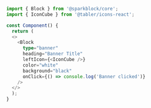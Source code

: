 ```typescript
import { Block } from '@sparkblock/core';
import { IconCube } from '@tabler/icons-react';

const Component() {
  return (
  <>
    <Block
      type="banner"
      heading="Banner Title"
      leftIcon={<IconCube />}
      color="white"
      background="black"
      onClick={() => console.log('Banner clicked')}
    />
  </>
  );
}
```
